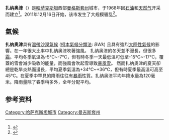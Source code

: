 {{NoteTA|G1=地名}}
{{Infobox settlement
<!--See the Table at Infobox Settlement for all fields and descriptions of usage-->
<!-- Basic info  ---------------->
|official_name          = 扎纳奥津
|other_name             = 
|native_name            = Жаңаөзен
|nickname               = 
|settlement_type        = <!--For Town or Village (Leave blank for the default City)-->
|motto                  =
<!-- images and maps  ----------->
|image_skyline          = Central street in Zhanaozen.jpg
|imagesize              = 
|image_caption          = 
|image_flag             = 
|flag_size              =
|image_seal             = Emblem Zhanaozen.jpeg
|seal_size              =
|image_shield           = 
|shield_size            =
|image_blank_emblem     =
|blank_emblem_type      =
|blank_emblem_size      =
|image_map              = 
|mapsize                = 
|map_caption            = 
|image_map1             = 
|mapsize1               = 
|map_caption1           = 
|image_dot_map          =
|dot_mapsize            =
|dot_map_caption        =
|dot_x =  |dot_y =
|pushpin_map            = Kazakhstan <!-- the name of a location map as per http://en.wikipedia.org/wiki/Template:Location_map -->
|pushpin_label_position =bottom
|pushpin_mapsize        = 300
|pushpin_map_caption    =在哈萨克斯坦的位置
<!-- Location ------------------>
|coordinates_display    = inline,title
|coordinates_region     = KZ
|subdivision_type       = 国家
|subdivision_name       = [[哈萨克斯坦|哈萨克斯坦]]
|subdivision_type1      = 州
|subdivision_name1      = [[曼格斯套州|曼格斯套州]]
|subdivision_type2      =
|subdivision_name2      = 
|subdivision_type3      = 
|subdivision_name3      = 
|subdivision_type4      = 
|subdivision_name4      =
<!-- Politics ----------------->
|government_footnotes   =
|government_type        =
|leader_title           =
|leader_name            =
|leader_title1          =  <!-- for places with, say, both a mayor and a city manager -->
|leader_name1           =
|leader_title2          =
|leader_name2           =
|leader_title3          =
|leader_name3           =
|leader_title4          =
|leader_name4           =
|established_title      =  <!-- Settled -->
|established_date       = 
|established_title2     =  <!-- Incorporated (town) -->
|established_date2      = 
|established_title3     =  <!-- Incorporated (city) -->
|established_date3      =
<!-- Area    --------------------->
|area_magnitude         = 
|unit_pref                =Imperial <!--Enter: Imperial, if Imperial (metric) is desired-->
|area_footnotes           =
|area_total_km2           = <!-- ALL fields dealing with a measurements are subject to automatic unit conversion-->
|area_land_km2            = <!--See table @ Template:Infobox Settlement for details on automatic unit conversion-->
|area_water_km2           =
|area_total_sq_mi         =
|area_land_sq_mi          =
|area_water_sq_mi         =
|area_water_percent       =
|area_urban_km2           =
|area_urban_sq_mi         =
|area_metro_km2           =
|area_metro_sq_mi         =
|area_blank1_title        =
|area_blank1_km2          =
|area_blank1_sq_mi        =
<!-- Population   ----------------------->
|population_as_of               =1999
|population_footnotes           =
|population_note                =
|population_total               =51100
|population_density_km2         =
|population_density_sq_mi       =
|population_metro               =
|population_density_metro_km2   =
|population_density_metro_sq_mi =
|population_urban               =
|population_density_urban_km2   =
|population_density_urban_sq_mi =
|population_blank1_title        =Ethnicities
|population_blank1              =
|population_blank2_title        =Religions
|population_blank2              =
|population_density_blank1_km2 =   
|population_density_blank1_sq_mi =
<!-- General information  --------------->
|timezone               =+5 
|utc_offset             = +5
|timezone_DST           = 
|utc_offset_DST         =  
|latd =43 |latm =20|lats =16|latNS =N
|longd=52 |longm=51|longs=19|longEW=E
|elevation_footnotes    =  <!--for references: use <ref> </ref> tags-->
|elevation_m            = 171
|elevation_ft           =
<!-- Area/postal codes & others -------->
|postal_code_type       =  <!-- enter ZIP code, Postcode, Post code, Postal code... -->
|postal_code            =
|area_code              =
|blank_name             =
|blank_info             =
|blank1_name            =
|blank1_info            =
|website                = 
|footnotes              = 
}}
'''扎纳奥津'''（{{lang-kz|'''Жаңаөзен''' / '''Jañaözen'''}}）是[[哈萨克斯坦|哈萨克斯坦]]西部[[曼格斯套州|曼格斯套州]]城市，于1968年因[[石油|石油]]和[[天然气|天然气]]开采而建立<ref>{{cite web|url=http://visitkazakhstan.nur.kz/ru/guide/information/11/69/|title=Жанаозен|publisher=Nur.kz|language=ru|accessdate=17 December 2011|deadurl=yes|archiveurl=https://web.archive.org/web/20120204121908/http://visitkazakhstan.nur.kz/ru/guide/information/11/69|archivedate=2012年2月4日}}</ref>。2011年12月16日开始，该市发生了大规模骚乱<ref>{{cite web | language = zh-cn | publisher = 新华网| title =哈西部城市扎纳奥津发生骚乱导致10人死亡| url =http://news.xinhuanet.com/world/2011-12/16/c_122437248.htm| date = 2011-12-16 | accessdate = 2011-12-19 }}</ref>。

==氣候==
'''扎纳奥津'''具有[[溫帶沙漠氣候|溫帶沙漠氣候]] ([[柯本氣候分類法|柯本氣候分類法]]: ''BWk'') 且具有強烈[[大陸性氣候|大陸性氣候]]的影響。在一年很大比率中扎纳奥津吹著強風。
扎纳奥津的冬天並不漫長，但很多[[霜|霜]]。平均冬季氣溫為-5℃~-7℃，但有時冬季一天最低溫可低至-15℃~-17℃，覆蓋的雪會減少吸收的能量，而強風會吹起雪導致[[暴風雪|暴風雪]]。 然而扎纳奥津的夏天卻總是乾旱炎熱而漫長，平均夏季氣溫為+34℃~+36℃，但有時夏季最高溫可高至45℃。在夏季中罕見的降雨往往有[[暴雨|暴雨]]性質。扎纳奥津平均年降水量為120毫米。降雨量除了春季稍多外，全年分配平均。

{{Weather box
|metric first=yes
|single line=yes
|location=扎纳奥津
|Jan high C=0.8
|Feb high C=1.3
|Mar high C=7.3
|Apr high C=17.2
|May high C=24.7
|Jun high C=29.7
|Jul high C=32.7
|Aug high C=32.6
|Sep high C=25.7
|Oct high C=16.8
|Nov high C=9.1
|Dec high C=3.3
|Jan mean C=-2.9
|Feb mean C=-2.7
|Mar mean C=2.8
|Apr mean C=11.5
|May mean C=18.7
|Jun mean C=23.5
|Jul mean C=26.6
|Aug mean C=25.7
|Sep mean C=19.5
|Oct mean C=11.6
|Nov mean C=5.1
|Dec mean C=0.3
|Jan low C=-6.5
|Feb low C=-6.7
|Mar low C=-1.6
|Apr low C=5.9
|May low C=12.7
|Jun low C=17.4
|Jul low C=20.5
|Aug low C=18.8
|Sep low C=13.3
|Oct low C=6.4
|Nov low C=1.1
|Dec low C=-2.6
|Jan precipitation mm=8
|Feb precipitation mm=8
|Mar precipitation mm=14
|Apr precipitation mm=16
|May precipitation mm=16
|Jun precipitation mm=9
|Jul precipitation mm=8
|Aug precipitation mm=6
|Sep precipitation mm=7
|Oct precipitation mm=11
|Nov precipitation mm=13
|Dec precipitation mm=12
|source=http://en.climate-data.org/location/25822/
}}


==参考资料==
{{reflist}}
{{曼吉斯套州}}

{{DEFAULTSORT: Zhanaozen}}
[[Category:哈萨克斯坦城市|Category:哈萨克斯坦城市]]
[[Category:曼吉斯套州|Category:曼吉斯套州]]